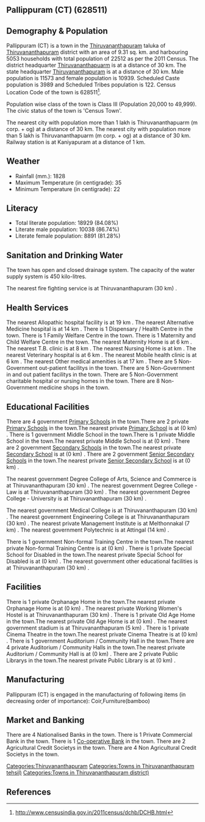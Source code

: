 {{Infobox settlement
| name=Pallippuram (CT)
| native_name=
| native_name_lang=
| other_name=
| nickname=
| settlement_type=Town
| image_skyline=
| image_alt=
| image_caption=
| pushpin_map=India Kerala
| pushpin_label_position=right
| pushpin_map_alt=
| pushpin_map_caption=Location in Kerala, India
| latd=
| latm=
| lats=
| latNS=
| longd=
| longm=
| longs=
| longEW=
| coordinates_display=inline,title
| subdivision_type=Country
| subdivision_name={{flag|India}}
| subdivision_type1=[[States and territories of India|State]]
| subdivision_name1=Kerala 
| subdivision_type2=[[List of districts of India|District]]
| subdivision_name2=Thiruvananthapuram
| subdivision_type3=Tahsil
| subdivision_name3=Thiruvananthapuram 
| website=
| established_title=<!-- Established -->
| established_date=
| founder=
| named_for=
| government_type=
| governing_body=
| unit_pref=Metric
| area_footnotes=
| area_rank=
| area_total_km2=9.31
| elevation_footnotes=
| elevation_m=
| population_total=22512
| population_as_of=2011
| population_rank=
| population_density_km2=2418
| population_demonym=
| population_footnotes=
| demographics_type1=Languages=
| demographics1_title1=Official=
| demographics1_info1=[[Malayalam language|Malayalam]]
| timezone1=[[Indian Standard Time|IST]]
| utc_offset1==+5:30
| postal_code_type=[[Postal Index Number|PIN]]
| postal_code=
| area_code_type=Telephone code
| area_code=
| registration_plate=
| blank1_name_sec1=Nearest city
| blank1_info_sec1=[[Thiruvananthapuarm (m corp. + og) ]]
| blank2_name_sec1=[[Human sex ratio|Sex ratio]]
| blank2_info_sec1=945
| blank3_name_sec1=Literacy
| blank3_info_sec1=84.08%
| blank1_name_sec2=[[2011 Census of India|2011 census]] code
| blank1_info_sec2=628511
| footnotes=
}}

== Pallippuram (CT) (628511) ==

== Demography & Population ==

Pallippuram (CT) is a town in the [[Thiruvananthapuram ]] taluka of [[Thiruvananthapuram]] district with an area of 9.31 sq. km. and harbouring 5053 households with total population of 22512 as per the 2011 Census. The district headquarter [[Thiruvananthapuarm]] is at a distance of 30 km. The state headquarter [[Thiruvananthapuram]] is at a distance of 30 km. Male population is 11573 and female population is 10939. Scheduled Caste population is 3989 and Scheduled Tribes population is 122. Census Location Code of the town is 628511<ref>http://www.censusindia.gov.in/2011census/dchb/DCHB.html</ref>.

Population wise class of the town is Class III (Population 20,000 to 49,999).
The civic status of the town is 'Census Town'.

The nearest city with population more than 1 lakh is Thiruvananthapuarm (m corp. + og)  at a distance of 30 km. The nearest city with population more than 5 lakh is Thiruvananthapuarm (m corp. + og) at a distance of 30 km. Railway station is at Kaniyapuram at a distance of 1 km.


== Weather ==  
* Rainfall (mm.): 1828 
* Maximum Temperature (in centigrade): 35
* Minimum Temperature (in centigrade): 22


== Literacy ==  
* Total literate population: 18929 (84.08%)
* Literate male population: 10038 (86.74%)
* Literate female population: 8891 (81.28%)


== Sanitation and Drinking Water ==  
The town has open and closed drainage system.
The capacity of the water supply system is 450 kilo-litres.

The nearest fire fighting service is at Thiruvananthapuram (30 km) .


== Health Services ==
The nearest Allopathic hospital facility is at 19 km .
The nearest Alternative Medicine hospital is at 14 km .
There is 1 Dispensary / Health Centre in the town.
There is 1 Family Welfare Centre in the town.
There is 1 Maternity and Child Welfare Centre in the town.
The nearest Maternity Home is at 6 km .
The nearest T.B. clinic is at 8 km .
The nearest Nursing Home is at  km .
The nearest Veterinary hospital is at 6 km .
The nearest Mobile health clinic is at 6 km .
The nearest Other medical amenities is at 17 km .
There are 5 Non-Government out-patient facilitys in the town.
There are 5 Non-Government in and out patient facilitys in the town.
There are 5 Non-Government charitable hospital or nursing homes in the town.
There are 8 Non-Government medicine shops in the town.


== Educational Facilities ==
There are 4 government [[Primary School]]s in the town.There are 2 private [[Primary School]]s in the town.The nearest private [[Primary School]] is at  (0 km) .
There is 1 government Middle School in the town.There is 1 private Middle School in the town.The nearest private Middle School is at  (0 km) .
There are 2 government [[Secondary School]]s in the town.The nearest private [[Secondary School]] is at  (0 km) .
There are 2 government [[Senior Secondary School]]s in the town.The nearest private [[Senior Secondary School]] is at  (0 km) .
 
 
 
 
 
The nearest government Degree College of Arts, Science and Commerce is at Thiruvananthapuram (30 km) .
The nearest government Degree College - Law is at Thiruvananthapuram (30 km) .
The nearest government Degree College - University is at Thiruvananthapuram (30 km) .
 
The nearest government Medical College is at Thiruvananthapuram (30 km) .
The nearest government Engineering College is at Thiruvananthapuram (30 km) .
The nearest private Management Institute is at Melthonnakal (7 km) .
The nearest government Polytechnic is at Attingal (14 km) .
 
There is 1 government Non-formal Training Centre in the town.The nearest private Non-formal Training Centre is at  (0 km) .
There is 1 private Special School for Disabled in the town.The nearest private Special School for Disabled is at  (0 km) .
The nearest government other educational facilities is at Thiruvananthapuram (30 km) .


== Facilities ==
There is 1 private Orphanage Home in the town.The nearest private Orphanage Home is at  (0 km) .
The nearest private Working Women's Hostel is at Thiruvananthapuram (30 km) .
There is 1 private Old Age Home in the town.The nearest private Old Age Home is at  (0 km) .
The nearest government stadium is at Thiruvananthapuram (5 km) .
There is 1 private Cinema Theatre in the town.The nearest private Cinema Theatre is at  (0 km) .
There is 1 government Auditorium / Community Hall in the town.There are 4 private Auditorium / Community Halls in the town.The nearest private Auditorium / Community Hall is at  (0 km) .
There are 2 private Public Librarys in the town.The nearest private Public Library is at  (0 km) .


== Manufacturing ==
Pallippuram (CT) is engaged in the manufacturing of following items (in decreasing order of importance): Coir,Furniture(bamboo)


== Market and Banking ==
There are 4 Nationalised Banks in the town.
There is 1 Private Commercial Bank in the town.
There is 1 [[Co-operative Bank]] in the town.
There are 2 Agricultural Credit Societys in the town.
There are 4 Non Agricultural Credit Societys in the town.


[[Categories:Thiruvananthapuram]]
[[Categories:Towns in Thiruvananthapuram  tehsil)]]
[[Categories:Towns in Thiruvananthapuram district)]]


== References ==
{{Reflist}}



